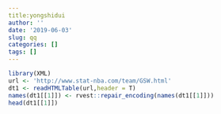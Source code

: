 ```yaml
---
title:yongshidui
author: ''
date: '2019-06-03'
slug: qq
categories: []
tags: []
---
```

```r
library(XML)
url <- 'http://www.stat-nba.com/team/GSW.html'
dt1 <- readHTMLTable(url,header = T)
names(dt1[[1]]) <- rvest::repair_encoding(names(dt1[[1]]))
head(dt1[[1]])
```

